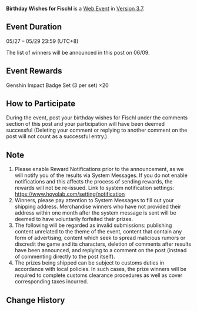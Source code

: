 {{Event
|name              = Birthday Wishes Event for Fischl
|image             = Birthday Wishes 2023-05-27 Fischl.png
|type              = Web
|group             = Submission
|time_known        = yes
|time_start        = 2023-05-27 12:00:00
|time_start_offset = GMT+8
|time_end          = 2023-05-29 23:59:59
|time_end_offset   = GMT+8
|link              = https://www.hoyolab.com/article/18824465
}}
{{Description|Olah! Hello, Travelers~<br>Today is Fischl's birthday, so let's send Fischl our best wishes! Write your well wishes in the comments for a chance to win a set of Genshin Impact badges (3 pieces per set)~<br>P.S.: Don't forget to read Fischl's birthday message in your in-game mail!}}
'''Birthday Wishes for Fischl''' is a [[Web Event]] in [[Version 3.7]].

==Event Duration==
05/27 – 05/29 23:59 (UTC+8)

The list of winners will be announced in this post on 06/09.

==Event Rewards==
Genshin Impact Badge Set (3 per set) ×20

==How to Participate==
During the event, post your birthday wishes for Fischl under the comments section of this post and your participation will have been deemed successful (Deleting your comment or replying to another comment on the post will not count as a successful entry.)

==Note==
# Please enable Reward Notifications prior to the announcement, as we will notify you of the results via System Messages. If you do not enable notifications and this affects the process of sending rewards, the rewards will not be re-issued. Link to system notification settings:<br>https://www.hoyolab.com/setting/notification
# Winners, please pay attention to System Messages to fill out your shipping address. Merchandise winners who have not provided their address within one month after the system message is sent will be deemed to have voluntarily forfeited their prizes.
# The following will be regarded as invalid submissions: publishing content unrelated to the theme of the event, content that contain any form of advertising, content which seek to spread malicious rumors or discredit the game and its characters, deletion of comments after results have been announced, and replying to a comment on the post (instead of commenting directly to the post itself).
# The prizes being shipped can be subject to customs duties in accordance with local policies. In such cases, the prize winners will be required to complete customs clearance procedures as well as cover corresponding taxes incurred.

==Change History==
{{Change History|3.7}}